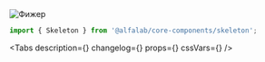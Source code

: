 

<Meta title='Компоненты/Прогресс/Skeleton' component={Skeleton} />

<!-- Canvas -->

<Story name='Skeleton'>
    <div
        style={{
            width: 150,
            height: 150,
        }}
    >
        <Skeleton
            visible={boolean('visible', true)}
            className={text('className', '')}
            dataTestId={text('dataTestId', '')}
            animate={boolean('animate', true)}
        >
            <img
                width={150}
                height={150}
                alt='Фижер'
                src='https://rawgit.com/alfa-laboratory/arui-feather/master/logo.svg'
            />
        </Skeleton>
    </div>
</Story>

<!-- Docs -->

<ComponentHeader name='Skeleton' version={version} package='@alfalab/core-components/skeleton' />

```jsx
import { Skeleton } from '@alfalab/core-components/skeleton';
```

<Tabs
    description={<Description />}
    changelog={<Changelog />}
    props={<ArgsTable of={SkeletonTS} />}
    cssVars={<CssVars css={styles} />}
/>
